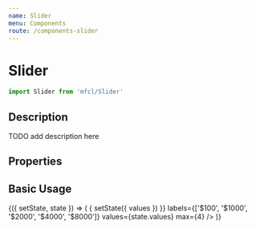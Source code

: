 ```yaml
---
name: Slider
menu: Components
route: /components-slider
---
```



# Slider

```javascript
import Slider from 'mfcl/Slider'
```

## Description

TODO add description here

## Properties

<Props of={Slider} />

## Basic Usage

<Playground>
  <Component initialState={{ values: [0, 3] }}>
    {({ setState, state }) => (
      <Slider
        onChange={(values) => {
          setState({ values })
        }}
        labels={['$100', '$1000', '$2000', '$4000', '$8000']}
        values={state.values}
        max={4}
      />
    )}
  </Component>
</Playground>
